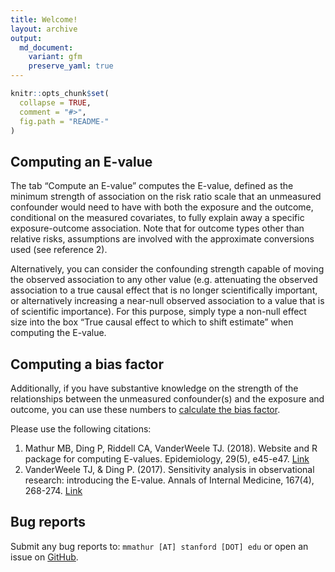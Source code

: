 ```yaml
---
title: Welcome!
layout: archive
output:
  md_document:
    variant: gfm
    preserve_yaml: true
---
```


```r
knitr::opts_chunk$set(
  collapse = TRUE,
  comment = "#>",
  fig.path = "README-"
)
```

## Computing an E-value

The tab "Compute an E-value" computes the E-value, defined as the minimum strength of association on the risk ratio scale that an unmeasured confounder would need to have with both the exposure and the outcome, conditional on the measured covariates, to fully explain away a specific exposure-outcome association. Note that for outcome types other than relative risks, assumptions are involved with the approximate conversions used (see reference 2).

Alternatively, you can consider the confounding strength capable of moving the observed association to any other value (e.g. attenuating the observed association to a true causal effect that is no longer scientifically important, or alternatively increasing a near-null observed association to a value that is of scientific importance). For this purpose, simply type a non-null effect size into the box "True causal effect to which to shift estimate" when computing the E-value.

## Computing a bias factor

Additionally, if you have substantive knowledge on the strength of the relationships between the unmeasured confounder(s) and the exposure and outcome, you can use these numbers to [calculate the bias factor](https://bias-factor.hmdc.harvard.edu/).

Please use the following citations:

1. Mathur MB, Ding P, Riddell CA, VanderWeele TJ. (2018). Website and R package for computing E-values. Epidemiology, 29(5), e45-e47.
[Link](https://journals.lww.com/epidem/Citation/publishahead/Website_and_R_Package_for_Computing_E_Values.98679.aspx)
2. VanderWeele TJ, & Ding P. (2017). Sensitivity analysis in observational research: introducing the E-value. Annals of Internal Medicine, 167(4), 268-274.
[Link](http://annals.org/aim/article-abstract/2643434/sensitivity-analysis-observational-research-introducing-e-value?doi=10.7326%2fM16-2607)

## Bug reports

Submit any bug reports to: `mmathur [AT] stanford [DOT] edu` or open an issue on [GitHub](https://github.com/mayamathur/evalue/issues).
